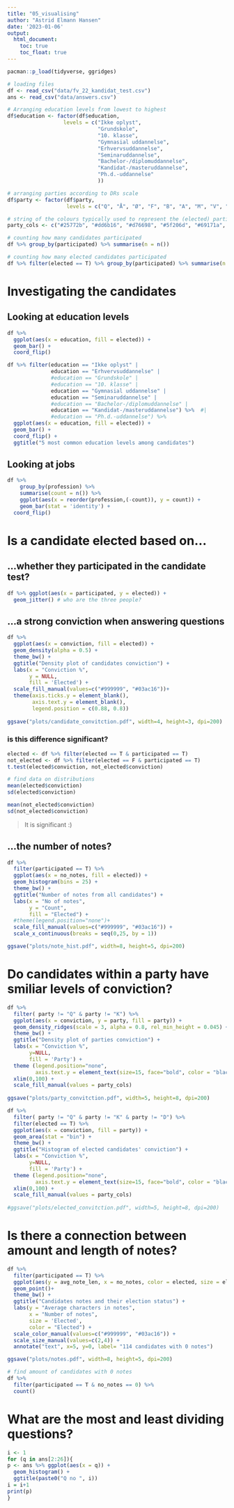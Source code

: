 ```yaml
---
title: "05_visualising"
author: "Astrid Elmann Hansen"
date: '2023-01-06'
output:
  html_document:
    toc: true
    toc_float: true
---
```


```r
pacman::p_load(tidyverse, ggridges)

# loading files
df <- read_csv("data/fv_22_kandidat_test.csv")
ans <- read_csv("data/answers.csv")

# Arranging education levels from lowest to highest
df$education <- factor(df$education,
                  levels = c("Ikke oplyst", 
                             "Grundskole", 
                             "10. klasse",
                             "Gymnasial uddannelse",                             
                             "Erhvervsuddannelse",
                             "Seminaruddannelse",
                             "Bachelor-/diplomuddannelse",
                             "Kandidat-/masteruddannelse",
                             "Ph.d.-uddannelse"
                             ))

# arranging parties according to DRs scale
df$party <- factor(df$party, 
                   levels = c("Q", "Å", "Ø", "F", "B", "A", "M", "V", "C","O", "D", "I", "Æ", "K"))

# string of the colours typically used to represent the (elected) parties.
party_cols <- c("#25772b", "#dd6b16", "#d76698", "#5f206d", "#69171a", "#a475c8", "#1d3151", "#8fa61d", "#ffbd31", "#14696c", "#35a4b0", "#6581c7")

# counting how many candidates participated
df %>% group_by(participated) %>% summarise(n = n())

# counting how many elected candidates participated
df %>% filter(elected == T) %>% group_by(participated) %>% summarise(n = n())
```

# Investigating the candidates
## Looking at education levels

```r
df %>% 
  ggplot(aes(x = education, fill = elected)) + 
  geom_bar() +
  coord_flip()
```

```r
df %>% filter(education == "Ikke oplyst" |
              education == "Erhvervsuddannelse" |
              #education == "Grundskole" |
              #education == "10. klasse" |
              education == "Gymnasial uddannelse" |
              education == "Seminaruddannelse" |
              #education == "Bachelor-/diplomuddannelse" |
              education == "Kandidat-/masteruddannelse") %>%  #|
              #education == "Ph.d.-uddannelse") %>% 
  ggplot(aes(x = education, fill = elected)) + 
  geom_bar() +
  coord_flip() +
  ggtitle("5 most common education levels among candidates")
```

## Looking at jobs
```r
df %>% 
	group_by(profession) %>% 
	summarise(count = n()) %>% 
	ggplot(aes(x = reorder(profession,(-count)), y = count)) + 
	geom_bar(stat = 'identity') +
  coord_flip() 
```


# Is a candidate elected based on...
## ...whether they participated in the candidate test?
```r
df %>% ggplot(aes(x = participated, y = elected)) +
  geom_jitter() # who are the three people?
```

## ...a strong conviction when answering questions
```r
df %>% 
  ggplot(aes(x = conviction, fill = elected)) +
  geom_density(alpha = 0.5) +
  theme_bw() +
  ggtitle("Density plot of candidates conviction") +
  labs(x = "Conviction %",
       y = NULL,
       fill = 'Elected') +
  scale_fill_manual(values=c("#999999", "#03ac16"))+
  theme(axis.ticks.y = element_blank(),
        axis.text.y = element_blank(),
        legend.position = c(0.88, 0.8))
  
ggsave("plots/candidate_convitction.pdf", width=4, height=3, dpi=200)
```
### is this difference significant?
```r
elected <- df %>% filter(elected == T & participated == T)
not_elected <- df %>% filter(elected == F & participated == T)
t.test(elected$conviction, not_elected$conviction)

# find data on distributions
mean(elected$conviction)
sd(elected$conviction)

mean(not_elected$conviction)
sd(not_elected$conviction)
```
> It is significant :)


## ...the number of notes?
```r
df %>% 
  filter(participated == T) %>% 
  ggplot(aes(x = no_notes, fill = elected)) +
  geom_histogram(bins = 25) +
  theme_bw() +
  ggtitle("Number of notes from all candidates") +
  labs(x = "No of notes",
       y = "Count",
       fill = "Elected") +
  #theme(legend.position="none")+
  scale_fill_manual(values=c("#999999", "#03ac16")) +
  scale_x_continuous(breaks = seq(0,25, by = 1))

ggsave("plots/note_hist.pdf", width=8, height=5, dpi=200)
```

# Do candidates within a party have smiliar levels of conviction?

```r
df %>% 
  filter( party != "Q" & party != "K") %>% 
  ggplot(aes(x = conviction, y = party, fill = party)) +
  geom_density_ridges(scale = 3, alpha = 0.8, rel_min_height = 0.045) +
  theme_bw() +
  ggtitle("Density plot of parties conviction") +
  labs(x = "Conviction %",
       y=NULL,
       fill = 'Party') +
  theme (legend.position="none", 
         axis.text.y = element_text(size=15, face="bold", color = "black"))+
  xlim(0,100) +
  scale_fill_manual(values = party_cols)
  
ggsave("plots/party_convitction.pdf", width=5, height=8, dpi=200)
```

```r
df %>% 
  filter( party != "Q" & party != "K" & party != "D") %>% 
  filter(elected == T) %>% 
  ggplot(aes(x = conviction, fill = party)) +
  geom_area(stat = "bin") +
  theme_bw() +
  ggtitle("Histogram of elected candidates' conviction") +
  labs(x = "Conviction %",
       y=NULL,
       fill = 'Party') +
  theme (legend.position="none", 
         axis.text.y = element_text(size=15, face="bold", color = "black"))+
  xlim(0,100) +
  scale_fill_manual(values = party_cols) 
  
#ggsave("plots/elected_convitction.pdf", width=5, height=8, dpi=200)
```

# Is there a connection between amount and length of notes?
```r
df %>% 
  filter(participated == T) %>% 
  ggplot(aes(y = avg_note_len, x = no_notes, color = elected, size = elected)) +
  geom_point()+
  theme_bw() +
  ggtitle("Candidates notes and their election status") +
  labs(y = "Average characters in notes",
       x = "Number of notes",
       size = 'Elected',
       color = "Elected") +
  scale_color_manual(values=c("#999999", "#03ac16")) +
  scale_size_manual(values=c(2,4)) +
  annotate("text", x=5, y=0, label= "114 candidates with 0 notes") 

ggsave("plots/notes.pdf", width=8, height=5, dpi=200)

# find amount of candidates with 0 notes
df %>% 
  filter(participated == T & no_notes == 0) %>% 
  count()
```


# What are the most and least dividing questions?

```r
i <- 1
for (q in ans[2:26]){
p <- ans %>% ggplot(aes(x = q)) + 
  geom_histogram() +
  ggtitle(paste0("Q no ", i)) 
i = i+1
print(p)
}
```




